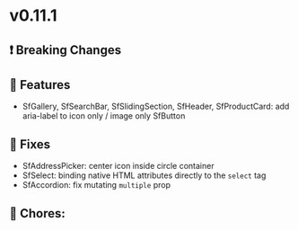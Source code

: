 
<Meta title="Releases/v0.11.x - Latest Minor/v0.11.1 - Latest/Change log" />

# v0.11.1

## ❗ Breaking Changes


## 🚀 Features

- SfGallery, SfSearchBar, SfSlidingSection, SfHeader, SfProductCard: add aria-label to icon only / image only SfButton

## 🐛 Fixes

- SfAddressPicker: center icon inside circle container
- SfSelect: binding native HTML attributes directly to the `select` tag
- SfAccordion: fix mutating `multiple` prop

## 🧹 Chores:


